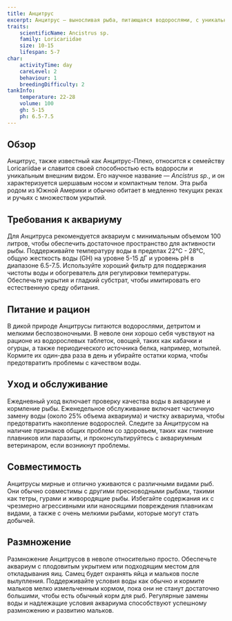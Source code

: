 ```yaml
---
title: Анцитрус
excerpt: Анцитрус — выносливая рыба, питающаяся водорослями, с уникальным внешним видом и легкими требованиями к уходу, идеально подходящая для пресноводных аквариумов.
traits:
    scientificName: Ancistrus sp.
    family: Loricariidae
    size: 10-15
    lifespan: 5-7
char:
    activityTime: day
    careLevel: 2
    behaviour: 1
    breedingDifficulty: 2
tankInfo:
    temperature: 22-28
    volume: 100
    gh: 5-15
    ph: 6.5-7.5
---
```


## Обзор
Анцитрус, также известный как Анцитрус-Плеко, относится к семейству Loricariidae и славится своей способностью есть водоросли и уникальным внешним видом. Его научное название — *Ancistrus sp.*, и он характеризуется шершавым носом и компактным телом. Эта рыба родом из Южной Америки и обычно обитает в медленно текущих реках и ручьях с множеством укрытий.

## Требования к аквариуму
Для Анцитруса рекомендуется аквариум с минимальным объемом 100 литров, чтобы обеспечить достаточное пространство для активности рыбы. Поддерживайте температуру воды в пределах 22°C - 28°C, общую жесткость воды (GH) на уровне 5-15 дГ и уровень pH в диапазоне 6.5-7.5. Используйте хороший фильтр для поддержания чистоты воды и обогреватель для регулировки температуры. Обеспечьте укрытия и гладкий субстрат, чтобы имитировать его естественную среду обитания.

## Питание и рацион
В дикой природе Анцитрусы питаются водорослями, детритом и мелкими беспозвоночными. В неволе они хорошо себя чувствуют на рационе из водорослевых таблеток, овощей, таких как кабачки и огурцы, а также периодического источника белка, например, мотылей. Кормите их один-два раза в день и убирайте остатки корма, чтобы предотвратить проблемы с качеством воды.

## Уход и обслуживание
Ежедневный уход включает проверку качества воды в аквариуме и кормление рыбы. Еженедельное обслуживание включает частичную замену воды (около 25% объема аквариума) и чистку аквариума, чтобы предотвратить накопление водорослей. Следите за Анцитрусом на наличие признаков общих проблем со здоровьем, таких как гниение плавников или паразиты, и проконсультируйтесь с аквариумным ветеринаром, если возникнут проблемы.

## Совместимость
Анцитрусы мирные и отлично уживаются с различными видами рыб. Они обычно совместимы с другими пресноводными рыбами, такими как тетры, гурами и живородящие рыбы. Избегайте содержания их с чрезмерно агрессивными или наносящими повреждения плавникам видами, а также с очень мелкими рыбами, которые могут стать добычей.

## Размножение
Размножение Анцитрусов в неволе относительно просто. Обеспечьте аквариум с плодовитым укрытием или подходящим местом для откладывания яиц. Самец будет охранять яйца и мальков после вылупления. Поддерживайте условия воды как обычно и кормите мальков мелко измельченным кормом, пока они не станут достаточно большими, чтобы есть обычный корм для рыб. Регулярные замены воды и надлежащие условия аквариума способствуют успешному размножению и развитию мальков.